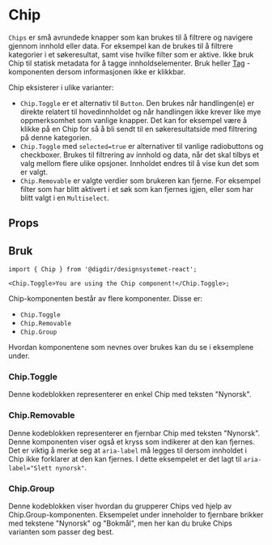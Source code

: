 

<Meta of={ChipStories} />

# Chip

`Chips` er små avrundede knapper som kan brukes til å filtrere og navigere gjennom innhold eller data. For eksempel kan de brukes til å filtrere kategorier i et søkeresultat, samt vise hvilke filter som er aktive. Ikke bruk Chip til statisk metadata for å tagge innholdselementer. Bruk heller [Tag](https://storybook.designsystemet.no/?path=/docs/komponenter-tag--docs) -komponenten dersom informasjonen ikke er klikkbar.

Chip eksisterer i ulike varianter:

- `Chip.Toggle` er et alternativ til `Button`. Den brukes når handlingen(e) er direkte relatert til hovedinnholdet og når handlingen ikke krever like mye oppmerksomhet som vanlige knapper. Det kan for eksempel være å klikke på en Chip for så å bli sendt til en søkeresultatside med filtrering på denne kategorien.
- `Chip.Toggle` med `selected=true` er alternativer til vanlige radiobuttons og checkboxer. Brukes til filtrering av innhold og data, når det skal tilbys et valg mellom flere ulike opsjoner. Innholdet endres til å vise kun det som er valgt.
- `Chip.Removable` er valgte verdier som brukeren kan fjerne. For eksempel filter som har blitt aktivert i et søk som kan fjernes igjen, eller som har blitt valgt i en `Multiselect`.

## Props

<Primary />
<Controls />

## Bruk

```tsx
import { Chip } from '@digdir/designsystemet-react';

<Chip.Toggle>You are using the Chip component!</Chip.Toggle>;
```

Chip-komponenten består av flere komponenter. Disse er:

- `Chip.Toggle`
- `Chip.Removable`
- `Chip.Group`

Hvordan komponentene som nevnes over brukes kan du se i eksemplene under.

### Chip.Toggle

Denne kodeblokken representerer en enkel Chip med teksten "Nynorsk".

<Canvas of={ToggleChipStories.Preview} />
<Controls of={ToggleChipStories.Preview} />

### Chip.Removable

Denne kodeblokken representerer en fjernbar Chip med teksten "Nynorsk". Denne komponenten viser også et kryss som indikerer at den kan fjernes. Det er viktig å merke seg at `aria-label` må legges til dersom innholdet
i Chip ikke forklarer at den kan fjernes. I dette eksempelet er det lagt til `aria-label="Slett nynorsk"`.

<Canvas of={RemovableChipStories.Preview} />
<Controls of={RemovableChipStories.Preview} />

### Chip.Group

Denne kodeblokken viser hvordan du grupperer Chips ved hjelp av Chip.Group-komponenten. Eksempelet under inneholder to fjernbare brikker med tekstene "Nynorsk" og "Bokmål", men her kan du bruke Chips varianten som passer deg best.

<Canvas of={GroupChipStories.Preview} />
<Controls of={GroupChipStories.Preview} />
